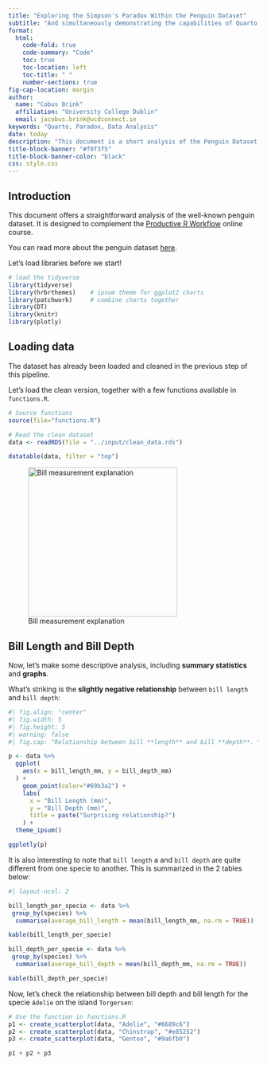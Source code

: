 ```yaml
---
title: "Exploring the Simpson's Paradox Within the Penguin Dataset"
subtitle: "And simultaneously demonstrating the capabilities of Quarto." 
format:
  html:
    code-fold: true
    code-summary: "Code"
    toc: true
    toc-location: left
    toc-title: " "
    number-sections: true
fig-cap-location: margin
author: 
  name: "Cobus Brink"
  affiliation: "University College Dublin"
  email: jacobus.brink@ucdconnect.ie
keywords: "Quarto, Paradox, Data Analysis"
date: today
description: "This document is a short analysis of the Penguin Dataset. It explores the relationship between bill length and bill depth and show how important it is to consider group effects."
title-block-banner: "#f0f3f5"
title-block-banner-color: "black"
css: style.css
---
```


## Introduction

This document offers a straightforward analysis of the well-known penguin dataset. It is designed to complement the [Productive R Workflow](https://www.productive-r-workflow.com) online course.

You can read more about the penguin dataset [here](https://allisonhorst.github.io/palmerpenguins/).

Let's load libraries before we start!

```r
# load the tidyverse
library(tidyverse)
library(hrbrthemes)    # ipsum theme for ggplot2 charts
library(patchwork)     # combine charts together
library(DT)
library(knitr)
library(plotly)
```

## Loading data

The dataset has already been loaded and cleaned in the previous step of this pipeline.

Let's load the clean version, together with a few functions available in `functions.R`.

```r
# Source functions
source(file="functions.R")

# Read the clean dataset
data <- readRDS(file = "../input/clean_data.rds")

datatable(data, filter = "top")
```

![Bill measurement explanation](asset/culmen_depth.png){width="300"}

## Bill Length and Bill Depth

Now, let's make some descriptive analysis, including **summary statistics** and **graphs**.

What's striking is the **slightly negative relationship** between `bill length` and `bill depth`:

```r
#| fig.align: "center"
#| fig.width: 5
#| fig.height: 5
#| warning: false
#| fig.cap: "Relationship between bill **length** and bill **depth**. **All** data points included."

p <- data %>%
  ggplot(
    aes(x = bill_length_mm, y = bill_depth_mm)
  ) +
    geom_point(color="#69b3a2") +
    labs(
      x = "Bill Length (mm)",
      y = "Bill Depth (mm)",
      title = paste("Surprising relationship?")
    ) + 
  theme_ipsum()

ggplotly(p)
```

It is also interesting to note that `bill length` a and `bill depth` are quite different from one specie to another. This is summarized in the 2 tables below:

```r
#| layout-ncol: 2

bill_length_per_specie <- data %>%
 group_by(species) %>% 
  summarise(average_bill_length = mean(bill_length_mm, na.rm = TRUE))

kable(bill_length_per_specie)

bill_depth_per_specie <- data %>%
 group_by(species) %>% 
  summarise(average_bill_depth = mean(bill_depth_mm, na.rm = TRUE))

kable(bill_depth_per_specie)

```

Now, let's check the relationship between bill depth and bill length for the specie `Adelie` on the island `Torgersen`:

```r

# Use the function in functions.R
p1 <- create_scatterplot(data, "Adelie", "#6689c6")
p2 <- create_scatterplot(data, "Chinstrap", "#e85252")
p3 <- create_scatterplot(data, "Gentoo", "#9a6fb0")

p1 + p2 + p3
```
